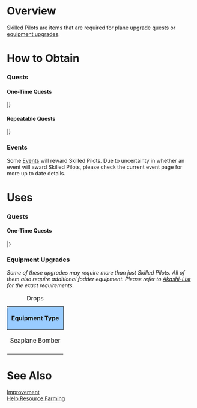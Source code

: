 =Overview=

Skilled Pilots are items that are required for plane upgrade quests or [[Improvement|equipment upgrades]]. 

=How to Obtain=
===Quests===
<div class="mw-collapsible mw-collapsed"><h4>One-Time Quests</h4>
<div class="mw-collapsible-content">
{{QuestsHeader}}
{{Quests
| type = Composition
| listnum = A59
| reqQuest = Bm6
| reqQuest2 = F21
| namejp = 「第三航空戦隊」を編成せよ！
| nameen = Organise the 3rd Carrier Division!
| req = ''Compose an carrier division with "Zuikaku Kai" as flagship alongside "Zuihou", "Chitose", and "Chiyoda"!''
*Completion Condition: Have [[Zuikaku#Upgrade|Zuikaku Kai]] ({{lang|ja|瑞鶴改}}, flagship), [[Zuihou]] ({{lang|ja|瑞鳳}}), [[Chitose#Chitose Carrier|Chitose Carrier]] ({{lang|ja|千歳航}}), and [[Chiyoda#Chiyoda Carrier|Chiyoda Carrier]] ({{lang|ja|千代田航}}) in the same fleet.
:*Note: Quest can be completed with [[Zuikaku#Second Upgrade|Zuikaku Kai Ni]] or Kai Ni A; Chitose and Chiyoda must both be CVL (Carrier / Carrier Kai / Carrier Kai Ni).
| fuel = 200
| ammo = 200
| steel = 0
| bauxite =  200
| other = Development Material x2
[[Skilled Pilot]] x1
| notes = Required by [[#B53|B53]]
}}
{{Quests
| type = Composition
| listnum = A62
| reqQuest = F29
| namejp = 新航空戦隊を編成せよ！
| nameen = Organise the New Carrier Division!
| req = 改二改装を終えた翔鶴型航空母艦2隻と同護衛艦による新航空戦隊を新編成せよ！''Form a new carrier division with two Shoukaku-class carriers that have finished their second remodels and some escorts!''
*Completion Condition: Have [[Shoukaku#Second Upgrade|Shoukaku Kai Ni]] ({{lang|ja|翔鶴改二}}), [[Zuikaku#Second Upgrade|Zuikaku Kai Ni]] ({{lang|ja|瑞鶴改二}}), and 2 [[Destroyer]]s in your main fleet.
** [[Zuikaku#Second Upgrade|Zuikaku Kai Ni]] is required to be Flagship.
| fuel = 0
| ammo = 300
| steel = 300
| bauxite = 300
| other = [[Glossary#Food_supply_ship_Irako|Food supply ship {{lang|ja|「伊良湖」}} "Irako"]] x1
Skilled Pilot x1
| notes = 
}}
{{Quests
| type = Composition
| listnum = A77
| reqQuest = 
| reqQuest2 = 
| reqQuest3 = 
| namejp = 精鋭「第四航空戦隊」を再編成せよ！
| nameen = Reorganize the Elite "Fourth Carrier Division"!
| req = Organization Mission: Organize in the First Fleet the two aviation Battleships Ise and Hyuuga as your first and second ships with no less Level 50 in experience and have 1 Light Cruiser and 2 Destroyer to reorganize the Elite "Fourth Carrier Division"!
*Have [[Ise]] and [[Hyuuga]] as the First and Second Ship in your fleet that are Level 50 higher. In addition, have at least 1 CL and 2 DD in your fleet.
| fuel = 0
| ammo = 0
| steel = 0
| bauxite = 400
| other = x4 Development Material <br> x1 Skilled Pilot
| notes = 
| once  = true
}}
{{Quests
| type = Sortie
| listnum = B69
| reqQuest = B68
| reqQuest2 = F33
| namejp = 第一航空戦隊」西へ！
| nameen = First Carrier Division, to the West!
| req = ''Organize a Fleet with Akagi as the flagship along with Kaga as the core part of your fleet and engage in the Abyssal Eastern Ocean Fleet Reduction Operation!''
*Sortie with a fleet consisting of Akagi as the Flagship along with Kaga into 4-5 and win an S rank.
| fuel = 800
| ammo = 0
| steel = 800
| bauxite = 0
| other = x1 Skilled Pilot
x3 Improvement Materials
| notes = 
}}
{{Quests
| type = Sortie
| listnum = B94
| reqQuest = B93
| reqQuest2 = 
| namejp = 洋上航空戦力を拡充せよ！
| nameen = Expand the Offshore Aviation Forces!
| req = Organize a powerful fleet with a Carrier or Seaplane Tender as Flagship, deploy them to the Northern AL area, The Western Coast off from Kasugadama, and off the Western Coast of the MS Islands and eliminate the main enemy fleet in the areas.
*Send a Fleet consisting of an AV, CVL, CV, or CVB as Flagship and 5 other ships of choice to 3-5, 4-4, and 6-2 and score an S-rank at the Boss nodes.
| fuel = 500
| ammo = 500
| steel = 0
| bauxite = 1000
| other = x5 Development Materials <br> x1 [[Skilled Pilot]]
| notes = 
| once  = true
}}
{{Quests
| type = Sortie
| listnum = B102
| reqQuest = A77
| reqQuest2 = 
| reqQuest3 = 
| namejp = 精鋭「第四航空戦隊」、抜錨せよ！
| nameen = Elite "Fourth Carrier Division", Weigh Anchor!
| req = Elite "Fourth Carrier Division" Sortie Mission: Deploy the Elite Main Aviation Battleship Force known as the "Fourth Carrier Division" and weigh Anchor! Proceed to conduct Combat Patrol off Okinoshima and the Northern AL Ocean Area, capture the main enemy forces and eliminate them!
* Take [[Ise]] and [[Hyuuga]] as your flagship and Second ship and have 1 CL, 2DD, and one wild card to 2-5 and 3-5 and score an A  rank at each boss node.
| fuel = 500
| ammo = 0
| steel = 500
| bauxite = 0
| other = x4 Improvement Materials <br> '''Choice Between''' <br> Medal x1 <br> '''or''' <br> Skilled Pilot x1 
| notes = 
| once  = true
}}
{{Quests
| type = Sortie
| listnum = B103
| reqQuest = A78
| reqQuest2 = 
| reqQuest3 = 
| namejp = 旗艦「由良」、抜錨！
| nameen = Flagship Yura, Weigh Anchor!
| req = Sortie Mission: Deploy your first fleet consisting of [[Yura|Yura Kai Ni]] as your flagship along with 2 of the following ships consisting of [[Yuudachi]]. [[Murasame]], [[Harusame]],  [[Samidare]], and/or [[Akizuki]] to the Eastern Orel Sea and the Forefront of the Southern Seas to engage the main enemy forces and destroy them!
*Have [[Yura|Yura Kai Ni]] as your flagship along with 2 other ships begin either [[Yuudachi]]. [[Murasame]], [[Harusame]], [[Samidare]] and/or [[Akizuki]] in your fleet along with 3 other wildcards and send them to 2-3 and 5-1 and score an S rank at the boss nodes.
| fuel = 400
| ammo = 400
| steel = 0
| bauxite = 400
| other = x1 Skilled Pilot<br> '''Choice Between''' <br>[[Daihatsu-class Landing Craft]] x1 <br> '''or''' <br> [[Reinforcement Expansion]] x1 
| notes = 
| once  = true
}}
{{Quests
| type = Sortie
| listnum = B105
| reqQuest = 
| reqQuest2 = 
| reqQuest3 = 
| namejp = 精強大型航空母艦、抜錨！
| nameen = Reinforced Large Aircraft Carrier, Weigh Anchor!
| req = Deploy [[Saratoga|Saratoga Mk.II]] or Mod. 2 as your flagship along with the "Task Force" to the Southern Waters North of the Salmon Sea and to the Central Waters at the waters off of the MS Archipelago, within these waters overpower the main enemy fleet and destroy them! 
*Sortie [[Saratoga|Saratoga Mk.II]] or Mod. 2 consisting of 1 CL, 2DD, and 2 Wild Cards to 5-5 and 6-2 and score an S-rank.
| fuel = 0
| ammo = 0
| steel = 700
| bauxite = 700
| other = '''Choice Between'''<br> [[F6F-3]]<br> '''or'''<br> x1 Skilled Pilot <br>  '''or''' [[New Aviation Armament Materials]] <br> and <br> '''Choice Between''' <br> '''[[TBF]]'''<br> '''or'''<br> [[Night Operation Aviation Personnel]]
| notes = 
| once  = true
}}
{{Quests
| type = Sortie
| listnum = B106
| reqQuest = 
| reqQuest2 = 
| reqQuest3 = 
| namejp = 精強大型航空母艦、抜錨！
| nameen =Night Operation Carrier, sortie to the Front Lines!
| req = Deploy [[Saratoga|Saratoga Mk.II]] as your flagship to the offshore area of the KW Atoll, intercept the enemy Carrier Task force and successfully succeed at "Intercepting the Main Enemy Carier Unit"! Night Operation Carrier, Weigh anchor and sortie to the Front Lines!
*Sortie [[Saratoga|Saratoga Mk.II]] along with 5 other ships sortie to 6-5 and score an S-rank?()
| fuel = 0
| ammo = 0
| steel = 0
| bauxite = 1000
| other = '''Choice Between''' <br> '''[[TBF]] <br> '''or''' [[New Aviation Armament Materials]]<br> '''or''' [[Night Operation Aviation Personnel + Skilled Deckhands]]  <br> and <br> '''Choice Between''' <br> x1 Reinforcement Expansion <br> '''or''' <br> x1 Skilled Pilot <br>  '''or''' [[New Aviation Armament Materials]] <br>
| notes = 
| once  = true
}}
{{Quests
| type = Sortie
| listnum = B118
| reqQuest =
| reqQuest2 = 
| reqQuest3 =
| namejp = 戦闘航空母艦、出撃せよ！
| nameen = Battle Carrier, Sortie!
| req = Form a carrier-focused strike fleet with Ise Kai 2, the lead ship of the remodelled aviation battleships (battle carriers), as flagship and core of the fleet, send it to the Northern AL Sea Combat Patrols,  Ri Lanka in the Curry Sea as well as Peacock Island, and annihilate the enemy!

*Organize a fleet with [[Ise|Ise Kai Ni]] as flagship and score an S rank at the boss nodes of 3-5, 4-5, and 6-4.
| fuel = 1000
| ammo = 0
| steel = 634
| bauxite = 634
| other = '''Choose Between One of the Following Rewards:''' <br> [[Skilled Pilot]] x1 <br> '''or'''<br>[[New Type Aviation Armament Materials]] x1 <br> '''or'''<br> Improvement Materials x4 <br>'''and'''<br> '''Choose Between One of the Following Rewards:<br>'''[[Zuiun (634 Air Group)]] x1 <br>'''or'''<br> [[Suisei Model 22 (634 Air Group)]] x1 <br>'''or'''<br>  [[New Type Artillery Armament Materials]] x2
| notes = Quest completion dialogue will play upon completion
| once  = True
}}
{{Quests
| type = Sortie
| listnum = B126
| reqQuest = A91
| reqQuest2 = 
| namejp = 主力オブ主力、抜錨開始！
| nameen = Main Force of the Main Force, Set Sail!
| req = Type- A Destroyer Formation Mission: Deploy a powerful fleet that includes the elite DesDiv 10 consisting of the two Yuugumo-class destroyers Yuugumo K2 & Makigumo K2 to the southern sea, then have it engage and destroy the enemies at Sav Island, the Salmon Sea area and the northern Salmon Sea area!

* Take a fleet consisting of [[Makigumo|Makigumo Kai Ni]] and [[Yuugumo|Yuugumo Kai Ni]] and 4 XX and score an S rank on the boss nodes of 5-3, 5-4, and 5-5. 
| fuel = 500
| ammo = 500
| steel = 500
| bauxite = 1000
| other = <br> '''Choose between the following rewards:'''<br> Skilled Pilot x1 <br>'''or'''<br> Improvement Materials x4 <br>'''and'''<br> '''Choose between the following rewards:'''<br> New Type Artillery Armament Material x1 <br>'''or'''<br> [[ Type Aviation Armament Material]] x1 <br>'''or'''<br> [[Daihatsu]] x1
| notes = 
| once  = true
}}
|}
</div></div>
<div class="mw-collapsible mw-collapsed"><h4>Repeatable Quests</h4>
<div class="mw-collapsible-content">
{{QuestsHeader}}
{{Quests
| type = Sortie
| listnum = Bq8
| reqQuest = B125
| reqQuest2 = 
| namejp = 泊地周辺海域の安全確保を徹底せよ！
| nameen = Thoroughly Secure the Sea Around the Anchorages!
| req = Coastal Anchorage Guard Expansion: Form a powerful anchorage patrol unit, then repeatedly sortie to the sea near the naval base, the Brunei Anchorage and the Tawi-Tawi Anchorage! Supress the enemy submarines roaming each area, then engage and destroy the enemy forces that are becoming a threat to the area around the anchorages!

* Take a fleet and S rank the boss nodes of the following maps 3 times: 1-5, 7-1, 7-2(Part 1), and 7-2(Part 2). 
| fuel = 2000
| ammo = 500
| steel = 0
| bauxite = 500
| other = '''300 Rank Points'''  <br>'''and'''<br> '''Choose between the following rewards:'''<br> [[Skilled Lookouts]] x1 <br>'''or'''<br> Skilled Pilot x1 <br>'''or'''<br> [[Maritime Resupply]] x4
| notes = Quarterly Quest
| once  = 
}}
{{Quests
| type = Sortie
| listnum = BQ9
| reqQuest =
| reqQuest2 = 
| reqQuest3 =
| namejp = 空母戦力の投入による兵站線戦闘哨戒 
| nameen =  Utilize the supply line logistic of your Carrier Force!
| req = Organize a Patrol fleet that include an a Carrier, and patrol, the Oil Refinery Area(1-3), Nansei Island Defense Line (1-4), Nansei Island Front Waters (2-1), The waters of Bashi Strait (2-2) and the Eastern Orel Sea (2-3). Vigilantly patrol the area and engage the main enemy fleet in the area. 

* Organize a fleet with at least 1 CV(L)(B) in your fleet and sortieto 1-3, 1-4, 2-1, 2-2, and 2-3 and score an S rank at the boss nodes
| fuel = 600
| ammo = 0
| steel = 600
| bauxite = 0
| other ='''Choose between the following rewards:'''<br> Development Materials x4 <br>'''or'''<br> [[New Type Aviation Armament Materials]] x1 <br> '''and''' <br> '''Choose between the following rewards:'''<br> [[Saiun]] x1 <br>'''or'''<br> [[Skilled Pilot]] x1 <br> '''or''' <br> Present Box x1
| notes = ''Quarterly Quest''
| once  = 
}}
{{Quests
| type = Factory
| listnum = Fq1 <br> (F35)
| reqQuest = 
| reqQuest2 = 
| namejp = 「熟練搭乗員」養成
| nameen = "Skilled Pilot" Training
| req = Consume 2 Medals: With Houshou, create a maxed expertise and maxed modified [[Type 96 Fighter]] to train a skilled crew! (After Mission is complete, the unit will disappear)
*Use [[Houshou]] as your secretary, equip a maxed [[Akashi's Improvement Arsenal|upgraded]], maxed ranked [[Type 96 Fighter]] to [[Houshou]]
| fuel = 0
| ammo = 0
| steel = 0
| bauxite = 100
| other = x1 Skilled Pilot
x4 Improvement Materials
| notes =  Will consume 2 medals 
[[Type 96 Fighter]] will disappear upon completion.
''Quarterly Quest''
| once  =
}}
|}
</div></div>

===Events===

Some [[Events]] will reward Skilled Pilots. Due to uncertainty in whether an event will award Skilled Pilots, please check the current event page for more up to date details.

=Uses=
===Quests===
<div class="mw-collapsible mw-collapsed"><h4>One-Time Quests</h4>
<div class="mw-collapsible-content">
{{QuestsHeader}}
{{Quests
| type = Factory
| listnum = F22
| reqQuest = Bm6
| namejp = 精鋭「艦戦」隊の新編成
| nameen = Organization of the new elite fighter force
| req = ''Skilled Pilot Required: Scrap two [[Zero Fighter Type 21]] and one [[Type 96 Fighter]] while your secretary ship is Houshou equipped with max-expertise [[Zero Fighter Type 21]]!''
*Completion Condition: Have a Skilled Pilot in the inventory, and:
*# Set [[Houshou]] equipped with a max-expertise [[Zero Fighter Type 21]] as the secretary ship, and then
*# Scrap two [[Zero Fighter Type 21]] and one [[Type 96 Fighter]]. 
| fuel = 0
| ammo = 0
| steel = 0
| bauxite = 50
| other = [[Zero Fighter Type 21 (Skilled)]]
| notes = Required for [[#F24|F24]] and [[#F28|F28]] 
''Monthly Quest''
| once = 
}}
{{Quests
| type = Factory
| listnum = F51
| reqQuest = 
| reqQuest2 = 
| namejp = 精鋭「水戦」隊の新編成
| nameen = Organize the New Elite Seaplane Group
| req = Organize a new Elite Squadron: Have a Secretary ship equipped with a [[Type 2 Seaplane Fighter Kai]] with Max Expertise and max modifications '''in the first slot'''and then scrap 2 [[Type 21 Zero Fighter]]s and 2 [[Zuiun]]. *Skilled Pilots is required to complete the process.
*Have a secretary ship equipped with a Maxed Expertise and Max Star '''in the first slot''' [[Type 2 Seaplane Fighter Kai]] and then Scrap 2 [[Type 21 Zero Fighter]] and 2 [[Zuiun]] in your inventory while the quest is activated.
| fuel = 0
| ammo = 0
| steel = 0
| bauxite = 50
| other = x1 [[Type 2 Seaplane Fighter Kai (Skilled)]]
| notes = Skilled Pilot is required for quest completion, Skilled Pilot will be consumed upon completion of quest.
| once  = true
}}
{{Quests
| type = Factory
| listnum = F52
| reqQuest = F51
| reqQuest2 = 
| namejp = 精精鋭「水戦」隊の増勢
| nameen = Expand the New Elite Seaplane Group
| req =  Organize a new Elite Squadron: Have a Secretary ship equipped with a [[Type 2 Seaplane Fighter Kai]] with Max Expertise and max modifications '''in the first slot''' and then scrap 2 [[Type 21 Zero Fighter]]s and 2 [[Zuiun]]. *Skilled Pilots is required to complete the process.
*Have a secretary ship equipped with a Maxed Expertise and Max Star [[Type 2 Seaplane Fighter Kai]] '''in the first slot''' and then Scrap 2 [[Type 21 Zero Fighter]] and 2 [[Zuiun]] in your inventory while the quest is activated.
| fuel = 0
| ammo = 0
| steel = 0
| bauxite = 50
| other = x1 [[Type 2 Seaplane Fighter Kai (Skilled)]]
| notes = Skilled Pilot is required for quest completion, Skilled Pilot will be consumed upon completion of quest.
| once  = true
}}
{{Quests
| type = Factory
| listnum = F58
| reqQuest = B102
| reqQuest2 = 
| reqQuest3 = 
| namejp = 精鋭「瑞雲」隊の編成.
| nameen = Organize the Elite "Zuiun" Group
| req = Have Hyuuga Kai as secretary, put a ★max "Zuiun (634 Air Group)" into her 4th slot, then scrap two Drum Canisters. Furthermore, have two "Type 99 Dive Bombers" and two "Zuiun" in your inventory. 
*This quest requires a "Skilled Pilot".
| fuel = 0
| ammo = 0
| steel = 0
| bauxite = 100
| other = [[Zuiun (634 Air Group/Skilled)]]
| notes = [[Zuiun (634 Air Group)]] will become a [[Zuiun (634 Air Group/Skilled)]] and One Skilled Pilot, two [[Type 99 Dive Bomber]]s and two [[Zuiun]] will be consumed upon completion of quest. 
| once  = true
}}
{{Quests
| type = Factory
| listnum = F62
| reqQuest = 
| reqQuest2 = 
| reqQuest3 = 
| namejp = 夜間作戦型艦上攻撃機の開発
| nameen = Development of carrier-based night bombers
| req = Equip a [[TBF]] in the first slot of your secretary ship, scrap x2 [[Type 13 Air RADAR]]s, x2 [[Type 22 Surface RADAR]]s and prepare 40 Development Materials, 10 Improvement Materials, 5000 ammo, 8000 bauxite,  1 Skilled Pilot and 1  New Aviation Armament Materials.
| fuel = 100
| ammo = 0
| steel = 0
| bauxite = 0
| other = [[TBM-3D]]
| notes = All above mentioned items that are prepared will be consumed upon the completion of this quest and the [[TBF]] will be turned into a [[TBM-3D]].
| once  = true
}}
{{Quests
| type = Factory
| listnum = F75
| reqQuest = 
| reqQuest2 = 
| reqQuest3 =
| namejp =  精鋭「航空戦艦」彗星隊の編成
| nameen = Organize the Elite "Battle Carrier" Suisei Air Group
| req = * Put [[Ise|Ise kai ni]] as the flagship, equip a [[Suisei Model 22 (634 Air Group)]] in the third slot. Scrap 3 [[Type 99 Dive Bomber]]s and 3 [[Suisei]], Prepare 3000 bauxite, a skilled crew member, 30 devmats and a New Model Aerial Armament Material. The resources and items will be consumed. 
| fuel = 0
| ammo = 634
| steel = 0
| bauxite = 0
| other = [[Suisei Model 22 (634 Air Group/Skilled)]]
| notes = All prepared items will disappear upon completion of quest and the [[Suisei Model 22 (634 Air Group)]] will become a [[Suisei Model 22 (634 Air Group/Skilled)]]
| once  = True
}}
{{Quests
| type = Factory
| listnum = F79
| reqQuest = 
| reqQuest2 = 
| reqQuest3 =
| namejp = 航空戦力の強化
| nameen = Air Force Expansion
| req = Air Force Expansion Mission: Scrap 3 fighters, 3 dive bombers, 3 torpedo bombers, 3 recon seaplanes, then prepare 1 Skilled Pilot as well as 1800 bauxite (The Skilled Pilot and bauxite will be consumed upon completion of this mission)
| fuel = 100
| ammo = 100
| steel = 0
| bauxite = 0
| other = '''Choose between the following rewards:'''<br> [[Zero Fighter Type 32 (Skilled)]] x1 <br>'''or'''<br> [[Type 1 Fighter Hayabusa Model II]] x1 <br> '''or''' <br> [[Zuiun (631st Air Group)]]
| notes = Skilled Pilot and 1800 Bauxite will be consumed upon the completion of this quest. <br>''Quarterly Quest''
| once  = 
}}
{{Quests
| type = Factory
| listnum = F80
| reqQuest = 
| reqQuest2 = 
| namejp =  戦闘機隊戦力の拡充 
| nameen = Expansion of Land Base Air Squadron
| req = Scrap four carrier fighters, four seaplanes and two carrier recons. Prepare one Skilled Crew Pilot, one set of New Aircraft Armament Materials and prepare 3000 Bauxite. 
* Completing this quest will consume 3000 bauxite and all the aforementioned materials.

| fuel = 0
| ammo = 100
| steel = 0
| bauxite = 0
| other = <br> '''Choose between the following rewards:'''<br> [[Reppuu Model 11]] x1 <br>'''or'''<br> [[Type 3 Fighter Hien]] x2 <br>'''or'''<br> [[Spitfire Mk.I]] x2
| notes = 
| once  = true
}}
{{Quests
| type = Factory
| listnum = F81
| reqQuest =
| reqQuest2 = 
| namejp = 基地航空隊戦力の拡充
| nameen = Expansion of Aircraft Carrier Forces
| req = Scrap 4 carrier fighters, 4 dive bombers, 4 torpedo bombers and prepare one Skilled Crew member, two sets of New Aircraft Armament Materials, and prepare 4,800 Bauxite.
* Completing this quest will consume 4800 bauxite and the aforementioned materials.

| fuel = 0
| ammo = 200
| steel = 0
| bauxite = 0
| other = '''Choose between the following rewards:'''<br> [[Raiden]] x1 <br>'''or'''<br> [[Prototype Toukai]] x1 <br>'''or'''<br> [[Shiden Type 11]] x2
| notes =
| once  = True
}}
{{Quests
| type = Factory
| listnum = F87
| reqQuest = B132
| reqQuest2 = F86
| reqQuest3 =
| namejp =「最精鋭「瑞雲」隊の編成
| nameen = Organize the most elite Zuiun Unit
| req = Have Ise Kai Ni or Hyuuga Kai Ni as your flagship and equip a [[Zuiun Kai Ni (634 Air Group)]] that is max modified on first slot, scrap 6 [[Zuiun]], 3 [[Suisei]], 1 [[Prototype Reppuu Late Model]], then prepare 2000 ammo, 8000 bauxite, 1 New Type Aviation Armament Material, 2 Skilled Crew Member
* All mentioned resources and materials will be consumed upon completion
| fuel = 0
| ammo = 0
| steel = 0
| bauxite = 0
| other = [[Zuiun Kai Ni (634 Air Group/Skilled)]]
| notes = * 2,000 ammo, 8,000 bauxite, 1 New Type Aviation Armament Material, 2 Skilled Crew Member will be consumed upon completion of quest<br> * [[Zuiun Kai Ni (634 Air Group)]] will transform into [[Zuiun Kai Ni (634 Air Group/Skilled)]]
| once  = True
}}
{{Quests
| type = Factory
| listnum = F88
| reqQuest = B137
| reqQuest2 =
| reqQuest3 =
| namejp = 一航戦精鋭「流星改」隊の編成
| nameen = Formation of the CarDiv 1's peerless "Ryuusei Kai" squadron
| req = With [[Akagi|Akagi Kai Ni/E]] as your flagship, equip the [[Ryuusei Kai (CarDiv 1)]] in the first slot with max expertise, then proceed to scrap x4 [[Ryuusei Kai]]s, x1 [[Saiun]], x2 [[Type 97 Torpedo Bomber]]s, and prepare 2800 ammo, 9000 bauxite, and 2 [[Skilled Pilots]].
* All mentioned resources and materials will be consumed upon completion
| fuel = 0
| ammo = 0
| steel = 0
| bauxite = 0
| other = [[Ryuusei Kai (CarDiv 1/Skilled)]] x1
| notes = * 2,800 ammo, 9,000 bauxite,,2 Skilled Crew Member will be consumed upon completion of quest<br> * [[Ryuusei Kai (CarDiv 1)]] will transform into [[Ryuusei Kai (CarDiv 1/Skilled)]]
| once  = True
}}
|}
</div></div>

===Equipment Upgrades===

''Some of these upgrades may require more than just Skilled Pilots. All of them also require additional fodder equipment. Please refer to [https://akashi-list.me/ Akashi-List] for the exact requirements.''

{| class="wikitable" style="width:100%;"
|+ Drops
|-
!style="text-align: center;  border-radius: 6px 0 0 0;border-style: solid; border-width: 1px; background-color:#99CCFF;" colspan="2"|Equipment Type
!style="text-align: center;  border-radius: 0 6px 0 0;border-style: solid; border-width: 1px; background-color:#99CCFF;" |Name
|-
|style="text-align: center;" colspan="2"| Seaplane Bomber
|[[Zuiun (634 Air Group)]]
|-
|}<references/>

{{Clear}}

=See Also=
[[Improvement]]<br>
[[Help:Resource Farming]]
{{Mechanics}}
